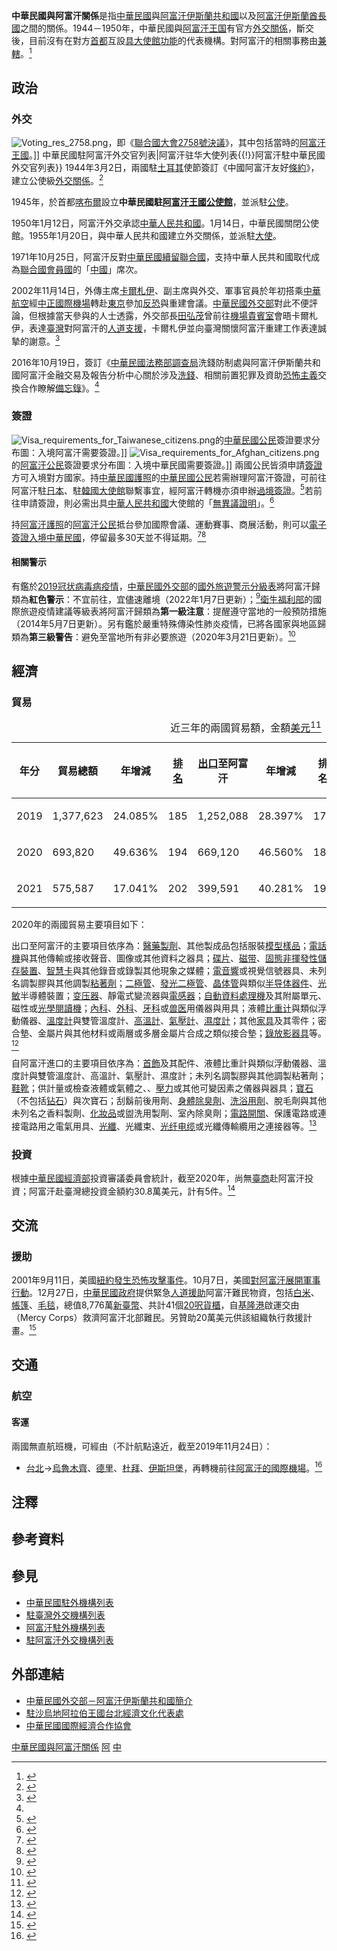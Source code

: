 {{noteTA
|G1=Medicine
|1=zh-hans:台; zh-hant:臺;
|2=zh-hans:沙特阿拉伯; zh-hant:沙地阿拉伯; zh-tw:沙烏地阿拉伯;
|3=zh-hant:杜拜; zh-cn:迪拜; zh-sg:杜拜;
|4=zh-hant:伊斯坦堡; zh-cn:伊斯坦布尔; zh-sg:伊斯坦堡;
|5=zh-hans:非易失性存储器; zh-hant:非揮發性儲存裝置;
|6=zh-hans:智能卡; zh-hant:智能卡; zh-tw:智慧卡;
|7=zh-hans:阿富汗伊斯兰酋长国; zh-hant:阿富汗伊斯蘭酋長國; zh-tw:阿富汗伊斯蘭大公國;
}}
{{not|中國－阿富汗關係}}
{{Dablink|關於中華民國與「阿」字國家的外交關係，詳見'''[[中阿關係|中阿關係 (消歧義)]]'''。}}
{{Infobox Bilateral relations|中華民國與阿富汗伊斯蘭共和國|Islamic Republic of Afghanistan|ROC|map=Afghanistan Taiwan Locator.svg}}
{{Infobox Bilateral relations|中華民國與阿富汗伊斯蘭酋長國|Islamic Emirate of Afghanistan|ROC|map=Afghanistan Taiwan Locator.svg}}

'''中華民國與阿富汗關係'''是指[[中華民國|中華民國]]與[[阿富汗伊斯蘭共和國|阿富汗伊斯蘭共和國]]以及[[阿富汗伊斯蘭酋長國|阿富汗伊斯蘭酋長國]]之間的關係。1944－1950年，中華民國與[[阿富汗王国|阿富汗王国]]有官方[[外交#外交上的承認|外交關係]]，斷交後，目前沒有在對方[[首都|首都]]互設[[實質大使館|具大使館功能]]的代表機構。對阿富汗的相關事務由'''{{link-en|駐沙烏地阿拉伯王國台北經濟文化代表處|Taipei Economic and Cultural Representative Office in the Kingdom of Saudi Arabia}}'''[[兼轄|兼轄]]。<ref>{{Cite web |url = https://www.boca.gov.tw/sp-foof-countrycp-03-190-fde3f-03-1.html |title = 駐館位置及聯絡方式 |publisher = [[中華民國外交部|中華民國外交部]] [[外交部領事事務局|領事事務局]] |access-date = 2017-12-16 |archive-date = 2020-11-06 |archive-url = https://web.archive.org/web/20201106003854/https://www.boca.gov.tw/sp-foof-countrycp-03-190-fde3f-03-1.html }}</ref>

==政治==
===外交===
[[File:Voting_res_2758.png|thumb]]，即《[[聯合國大會2758號決議|聯合國大會2758號決議]]》，其中包括當時的[[阿富汗王國|阿富汗王國]]。]]
{{see also|中華民國外交|{{link-en|阿富汗外交|Foreign relations of Afghanistan}}}}
{{see also|中国驻阿富汗大使列表{{!}}中華民國駐阿富汗外交官列表|阿富汗驻华大使列表{{!}}阿富汗駐中華民國外交官列表}}
1944年3月2日，兩國駐[[土耳其|土耳其]]使節簽訂《中國阿富汗友好[[條約|條約]]》，建立公使級[[外交#外交上的承認|外交關係]]。<ref name="條約協定">{{Cite web |url = https://no06.mofa.gov.tw/mofatreatys/Result.aspx?tysubject_c=&tysubject_e=&tysubject_o=&tycountry_c=%e9%98%bf%e5%af%8c%e6%b1%97&tycountry_e=%e9%98%bf%e5%af%8c%e6%b1%97&tyeffectivedate=&tyeffectivedateE=&tysigneddate=&tysigneddateE=&start=Y&tykeyword=&Order=Signing&tyclass= |title = 條約協定查詢系統 |publisher = 中華民國外交部}}</ref>

1945年，於首都[[喀布爾|喀布爾]]設立'''中華民國駐[[阿富汗王國|阿富汗王國]][[外交代表機構#公使馆|公使館]]'''，並派駐[[特命全權公使|公使]]。

1950年1月12日，阿富汗外交承認[[中華人民共和國|中華人民共和國]]。1月14日，中華民國關閉公使館。1955年1月20日，與中華人民共和國建立外交關係，並派駐[[特命全權大使|大使]]。

1971年10月25日，阿富汗反對[[中國與聯合國#代表權問題|中華民國續留聯合國]]，支持中華人民共和國取代成為[[聯合國會員國列表|聯合國會員國]]的「[[中國|中國]]」席次。

2002年11月14日，外傳{{link-en|阿富汗臨時政府|Afghan Interim Administration}}主席[[卡爾札伊|卡爾札伊]]、副主席與外交、軍事官員於年初搭乘[[中華航空|中華航空]]經[[中正國際機場|中正國際機場]]轉赴[[東京|東京]]參加[[反恐战争|反恐]]與重建會議。[[中華民國外交部|中華民國外交部]]對此不便評論，但根據當天參與的人士透露，外交部長[[田弘茂|田弘茂]]曾前往[[機場貴賓室|機場貴賓室]]會晤卡爾札伊，表達[[臺灣|臺灣]]對阿富汗的[[人道援助|人道支援]]，卡爾札伊並向臺灣關懷阿富汗重建工作表達誠摯的謝意。<ref>{{Cite web |url = http://old.ltn.com.tw/2002/new/nov/15/today-p12.htm |author = 鄒景雯 |date = 2002年11月15日 |title = 我民航機載運阿富汗官員 八月已見報 |publisher = [[自由時報|自由電子新聞網]] |accessdate = 2016年10月16日 |archive-date = 2020年11月5日 |archive-url = https://web.archive.org/web/20201105145653/http://old.ltn.com.tw/2002/new/nov/15/today-p12.htm |dead-url = no }}</ref>

2016年10月19日，簽訂《[[中華民國法務部調查局|中華民國法務部調查局]]洗錢防制處與阿富汗伊斯蘭共和國{{link-en|阿富汗銀行|Da Afghanistan Bank}}阿富汗金融交易及報告分析中心關於涉及[[洗錢|洗錢]]、相關前置犯罪及資助[[恐怖主義|恐怖主義]]{{link-en|金融情報|Financial intelligence|金融情資}}交換合作瞭解[[備忘錄|備忘錄]]》。<ref name="條約協定"/>

===簽證===
[[File:Visa_requirements_for_Taiwanese_citizens.png|thumb]]的[[中華民國國民|中華民國公民]]簽證要求分布圖：入境阿富汗需要簽證。]]
[[Image:Visa_requirements_for_Afghan_citizens.png|thumb]]的[[阿富汗人口|阿富汗公民]]簽證要求分布圖：入境中華民國需要簽證。]]
{{see also|中華民國簽證政策|中華民國公民簽證要求}}
{{see also|阿富汗簽證政策|阿富汗公民簽證要求}}
兩國公民皆須申請[[簽證|簽證]]方可入境對方國家。持[[中華民國護照|中華民國護照]]的[[中華民國國民|中華民國公民]]若需辦理阿富汗簽證，可前往阿富汗駐[[日本|日本]]、駐[[韓國|韓國]][[外交代表機構#大使馆|大使館]]聯繫事宜，經阿富汗轉機亦須申辦[[過境簽證|過境簽證]]。<ref>{{Cite web |url = https://www.boca.gov.tw/sp-foof-countrycp-03-190-fde3f-02-1.html |title = 簽證及入境須知 |publisher = 外交部領事事務局 |access-date = 2017-12-16 |archive-date = 2020-11-06 |archive-url = https://web.archive.org/web/20201106032304/https://www.boca.gov.tw/sp-foof-countrycp-03-190-fde3f-02-1.html }}</ref>若前往{{link-en|阿富汗駐巴基斯坦大使館|Embassy of Afghanistan, Islamabad|駐巴基斯坦大使館}}申請簽證，則必需出具[[中華人民共和國|中華人民共和國]]大使館的「[[無異議證明|無異議證明]]」。<ref>{{Cite web |url = https://udn.com/news/story/6656/3338965 |author = 徐偉真 |date = 2018年8月30日 |title = 李昂登阿富汗受阻 外交部：需出具中國使館「無異議證明」 |publisher = [[聯合新聞網|聯合新聞網]] |accessdate = 2018年9月1日 |archive-date = 2018年9月1日 |archive-url = https://web.archive.org/web/20180901044546/https://udn.com/news/story/6656/3338965 |dead-url = no }}</ref>

持[[阿富汗護照|阿富汗護照]]的[[阿富汗人口|阿富汗公民]]抵台參加國際會議、運動賽事、商展活動，則可以[[中華民國簽證政策#电子签证|電子簽證入境中華民國]]，停留最多30天並不得延期。<ref>{{Cite web |url = https://www.boca.gov.tw/cp-228-4488-8208a-1.html |title = 誰具備申請電子簽證的資格? |publisher = 外交部領事事務局 |access-date = 2018-12-15 |archive-date = 2018-12-09 |archive-url = https://web.archive.org/web/20181209124657/https://www.boca.gov.tw/cp-228-4488-8208a-1.html }}</ref><ref>{{Cite web|url = https://www.boca.gov.tw/cp-215-643-5e740-1.html|title = 我的電子簽證效期多久？|publisher = 外交部領事事務局|access-date = 2018-03-27|archive-date = 2018-03-27|archive-url = https://web.archive.org/web/20180327023606/https://www.boca.gov.tw/cp-215-643-5e740-1.html}}</ref>

====相關警示====
有鑑於[[2019冠状病毒病疫情|2019冠状病毒病疫情]]，[[中華民國外交部|中華民國外交部]]的[[國外旅遊警示分級表|國外旅遊警示分級表]]將阿富汗歸類為'''紅色警示'''：不宜前往，宜儘速離境（2022年1月7日更新）；<ref>{{Cite web |url = https://www.boca.gov.tw/sp-trwa-list-1.html |title = 國外旅遊警示分級表 |publisher = 外交部領事事務局 |access-date = 2022-01-30 |archive-date = 2020-02-08 |archive-url = https://web.archive.org/web/20200208022958/https://www.boca.gov.tw/sp-trwa-list-1.html }}</ref>[[中華民國衛生福利部|衛生福利部]]的國際旅遊疫情建議等級表將阿富汗歸類為'''第一級注意'''：提醒遵守當地的一般預防措施（2014年5月7日更新）。另有鑑於嚴重特殊傳染性肺炎疫情，已將各國家與地區歸類為'''第三級警告'''：避免至當地所有非必要旅遊（2020年3月21日更新）。<ref>{{Cite web |url = https://www.cdc.gov.tw/CountryEpidLevel/GetPrescription/542?uacid=429 |title = 國際旅遊疫情建議等級 |publisher = [[中華民國衛生福利部|中華民國衛生福利部]] |access-date = 2019-05-05 |archive-date = 2022-05-13 |archive-url = https://web.archive.org/web/20220513215848/https://www.cdc.gov.tw/CountryEpidLevel/GetPrescription/542?uacid=429 }}</ref>

==經濟==
{{see also|臺灣經濟|阿富汗經濟}}
===貿易===
{|class=wikitable
|+近三年的兩國貿易額，金額[[美元|美元]]<ref>{{Cite web|url = https://cuswebo.trade.gov.tw/|title = 中華民國進出口貿易統計|publisher = [[中華民國經濟部|中華民國經濟部]] [[經濟部國際貿易局|國際貿易局]]|access-date = 2021-05-01|archive-date = 2016-03-09|archive-url = https://web.archive.org/web/20160309193715/http://cus93.trade.gov.tw/FSCI/}}</ref>
!年分!!貿易總額!!年增減!![[世界政區索引|排名]]!![[出口贸易|出口]]至阿富汗!!年增減!!排名!!自阿富汗[[进口贸易|進口]]!!年增減!!排名
|-
| 2019 || 1,377,623 || {{decrease}}24.085% || 185 || 1,252,088 || {{decrease}}28.397% || 171 || 125,535 || {{increase}}90.095% || 188
|-
| 2020 || 693,820 || {{decrease}}49.636% || 194 || 669,120 || {{decrease}}46.560% || 181 || 24,700 || {{decrease}}80.324% || 198
|-
| 2021 || 575,587 || {{decrease}}17.041% || 202 || 399,591 || {{decrease}}40.281% || 190 || 175,996 || {{increase}}612.534% || 179
|}

2020年的兩國貿易主要項目如下：

出口至阿富汗的主要項目依序為：[[药剂学|醫藥製劑]]、其他製成品包括服裝[[比例模型|模型]][[商品樣品|樣品]]；[[电话|電話機]]與其他傳輸或接收聲音、圖像或其他資料之器具；[[光碟|碟片]]、[[磁带|磁带]]、[[固态存储|固態]][[非揮發性記憶體|非揮發性儲存裝置]]、[[智慧卡|智慧卡]]與其他錄音或錄製其他現象之媒體；[[音響|電音響]]或視覺信號器具、未列名調製膠與其他調製[[黏合剂|粘著劑]]；[[二極管|二極管]]、[[發光二極管|發光二極管]]、[[晶体管|晶体管]]與類似[[半导体器件|半导体器件]]、[[光敏电阻|光敏]]半導體裝置；[[变压器|变压器]]、靜電式變流器與[[电感元件|電感器]]；[[自動資料收集|自動資料處理機]]及其附屬單元、磁性或[[光學閱讀器|光學閱讀機]]；[[內科學|內科]]、[[外科学|外科]]、[[牙醫學|牙科]]或[[兽医|兽医]]用儀器與用具；液體[[比重计|比重计]]與類似浮動儀器、[[溫度計|溫度計]]與雙管溫度計、[[高溫計|高溫計]]、[[气压表|氣壓計]]、[[濕度計|濕度計]]；其他[[家具|家具]]及其零件；密合墊、金屬片與其他材料或兩層或多層金屬片合成之類似接合墊；[[錄影機|錄放影器具]]等。<ref>{{Cite web |url = https://www.taitraesource.com/default.asp |title = 近二年我國對當地出口主要產品 |publisher = [[中華民國對外貿易發展協會|中華民國對外貿易發展協會]] |access-date = 2021-09-23 |archive-date = 2015-09-17 |archive-url = https://web.archive.org/web/20150917081855/http://www.taitraesource.com/default.asp }}</ref>

自阿富汗進口的主要項目依序為：[[首飾|首飾]]及其配件、液體比重計與類似浮動儀器、溫度計與雙管溫度計、高溫計、氣壓計、濕度計；未列名調製膠與其他調製粘著劑；[[鞋|鞋]][[靴|靴]]；供計量或檢查液體或氣體之{{link-en|流量計|Flow measurement|流量}}、{{link-en|磁性液位計|Magnetic level gauge|液位}}、[[压力测量|壓力]]或其他可變因素之儀器與器具；[[寶石|寶石]]（不包括[[钻石|钻石]]）與次寶石；刮鬍前後用劑、[[體香劑|身體除臭劑]]、[[沐浴乳|洗浴用劑]]、脫毛劑與其他未列名之香料製劑、[[化妝品|化妝品]]或盥洗用製劑、室內除臭劑；[[電子開關|電路開關]]、保護電路或連接電路用之電氣用具、[[光導纖維|光纖]]、光纖束、[[光纤电缆|光纤电缆]]或光纖傳輸纜用之連接器等。<ref>{{Cite web |url = https://www.taitraesource.com/default.asp |title = 近二年我國自當地進口主要產品 |publisher = 中華民國對外貿易發展協會 |access-date = 2021-09-23 |archive-date = 2015-09-17 |archive-url = https://web.archive.org/web/20150917081855/http://www.taitraesource.com/default.asp }}</ref>

===投資===
根據[[中華民國經濟部|中華民國經濟部]]投資審議委員會統計，截至2020年，尚無[[台灣商人|臺商]]赴阿富汗投資；阿富汗赴臺灣總投資金額約30.8萬美元，計有5件。<ref>{{Cite web |url = https://www.trade.gov.tw/Files/PageFile/725611/%E9%98%BF%E5%AF%8C%E6%B1%97.pdf |author = 雙一組南亞及中東專案室 |date = 2021年7月26日 |title = 阿富汗國家檔 |publisher = 經濟部國際貿易局}}</ref>

==交流==
===援助===
2001年9月11日，美國[[九一一袭击事件|紐約發生恐怖攻擊事件]]。10月7日，美國[[阿富汗戰爭_(2001年－2021年)|對阿富汗展開軍事行動]]。12月27日，[[中華民國政府|中華民國政府]]提供緊急[[人道援助|人道援助]]阿富汗難民物資，包括[[白米|白米]]、[[帳篷|帳篷]]、[[毛毯|毛毯]]，總值8,776萬[[新臺幣|新臺幣]]、共計41個[[20呎標準貨櫃|20呎貨櫃]]，自[[基隆港|基隆港]]啟運交由{{link-en|美慈組織|Mercy Corps}}（Mercy Corps）救濟阿富汗北部難民。另贊助20萬美元供該組織執行救援計畫。<ref>{{Cite web |url = https://www.mofa.gov.tw/News_Content.aspx?n=96&s=69389 |author = 公眾外交協調會 |date = 2001年12月28日 |title = 我政府提供第二批緊急人道援助阿富汗難民物資 |publisher = 中華民國外交部}}</ref>

==交通==
{{see also|臺灣交通|阿富汗交通}}
===航空===
<!-- 參考自中文、英文維基相關條目 -->
====客運====
兩國無直航班機，可經由（不計航點遠近，截至2019年11月24日{{noteTag|有鑑於[[2019冠状病毒病疫情|2019冠状病毒病疫情]]影響，暫停更新。}}）：

*[[臺灣桃園國際機場|台北]]→[[烏魯木齊地窩堡國際機場|烏魯木齊]]、[[英迪拉·甘地國際機場|德里]]、[[杜拜國際機場|杜拜]]、[[伊斯坦堡機場|伊斯坦堡]]，再轉機前往[[阿富汗机场列表|阿富汗的國際機場]]。<ref>{{Cite web |url = https://www.boca.gov.tw/sp-foof-countrycp-03-190-fde3f-05-1.html |title = 生活資訊 |publisher = 外交部領事事務局 |access-date = 2019-05-05 |archive-date = 2020-11-05 |archive-url = https://web.archive.org/web/20201105222103/https://www.boca.gov.tw/sp-foof-countrycp-03-190-fde3f-05-1.html }}</ref>

==注釋==
{{noteFoot}}

==參考資料==
{{reflist|2}}

==參見==
{{Portal box|國際關係|中華民國|阿富汗|image2=Flag of the Republic of China.svg|image3=Flag of Afghanistan.svg}}
*[[中華民國駐外機構列表|中華民國駐外機構列表]]
*[[駐臺灣外交機構列表|駐臺灣外交機構列表]]
*[[阿富汗駐外機構列表|阿富汗駐外機構列表]]
*[[駐阿富汗外交機構列表|駐阿富汗外交機構列表]]

==外部連結==
*[https://www.mofa.gov.tw/CountryInfo.aspx?CASN=3&n=162&sms=33&s=87 中華民國外交部－阿富汗伊斯蘭共和國簡介]
*[http://www.roc-taiwan.org/sa/index.html 駐沙烏地阿拉伯王國台北經濟文化代表處]
*[http://www.cieca.org.tw/style/frame/m9/faq.asp?lang=1&customer_id=2998&content_set=color_1&name_id=151617&Directory_ID=3223 中華民國國際經濟合作協會]

{{中華民國與阿富汗關係}}
{{中華民國外交}}
{{阿富汗外交}}

[[Category:中華民國與阿富汗關係|]]
[[Category:中華民國雙邊關係|阿]]
[[Category:阿富汗雙邊關係|中]]